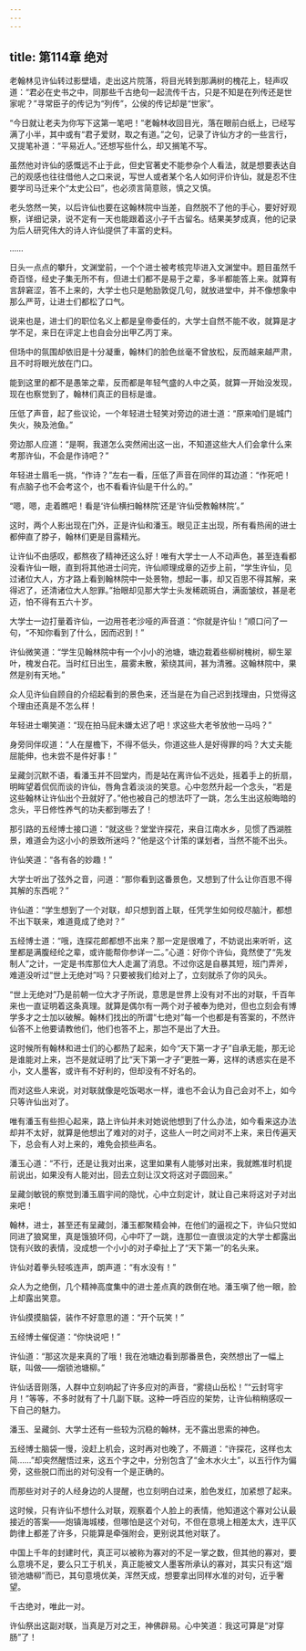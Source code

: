 ```yaml
---
---
---
```

title: 第114章 绝对
---





老翰林见许仙转过影壁墙，走出这片院落，将目光转到那满树的槐花上，轻声叹道：“君必在史书之中，同那些千古绝句一起流传千古，只是不知是在列传还是世家呢？”寻常臣子的传记为“列传”，公侯的传记却是“世家”。

“今日就让老夫为你写下这第一笔吧！”老翰林收回目光，落在眼前白纸上，已经写满了小半，其中或有“君子爱财，取之有道。”之句，记录了许仙方才的一些言行，又提笔补道：“平易近人。”还想写些什么，却又搁笔不写。

虽然他对许仙的感慨远不止于此，但史官著史不能参杂个人看法，就是想要表达自己的观感也往往借他人之口来说，写世人或者某个名人如何评价许仙，就是忍不住要学司马迁来个“太史公曰”，也必须言简意赅，慎之又慎。

老头悠然一笑，以后许仙也要在这翰林院中当差，自然脱不了他的手心，要好好观察，详细记录，说不定有一天也能跟着这小子千古留名。结果美梦成真，他的记录为后人研究伟大的诗人许仙提供了丰富的史料。

……

日头一点点的攀升，文渊堂前，一个个进士被考核完毕进入文渊堂中。题目虽然千奇百怪，经史子集无所不有，但进士们都不是易于之辈，多半都能答上来。就算有言辞窘涩，答不上来的，大学士也只是勉励敦促几句，就放进堂中，并不像想象中那么严苛，让进士们都松了口气。

说来也是，进士们的职位名义上都是皇帝委任的，大学士自然不能不收，就算是才学不足，来日在评定上也自会分出甲乙丙丁来。

但场中的氛围却依旧是十分凝重，翰林们的脸色丝毫不曾放松，反而越来越严肃，且不时将眼光放在门口。

能到这里的都不是愚笨之辈，反而都是年轻气盛的人中之英，就算一开始没发现，现在也察觉到了，翰林们真正的目标是谁。

压低了声音，起了些议论，一个年轻进士轻笑对旁边的进士道：“原来咱们是城门失火，殃及池鱼。”

旁边那人应道：“是啊，我道怎么突然闹出这一出，不知道这些大人们会拿什么来考那许仙，不会是作诗吧？”

年轻进士眉毛一挑，“作诗？”左右一看，压低了声音在同伴的耳边道：“作死吧！有点脑子也不会考这个，也不看看许仙是干什么的。”

“嗯，嗯，走着瞧吧！看是‘许仙横扫翰林院’还是‘许仙受教翰林院’。”

这时，两个人影出现在门外，正是许仙和潘玉。眼见正主出现，所有看热闹的进士都伸直了脖子，翰林们更是目露精光。

让许仙不由感叹，都熬夜了精神还这么好！唯有大学士一人不动声色，甚至连看都没看许仙一眼，直到将其他进士问完，许仙顺理成章的迈步上前，“学生许仙，见过诸位大人，方才路上看到翰林院中一处景物，想起一事，却又百思不得其解，来得迟了，还清诸位大人恕罪。”抬眼却见那大学士头发稀疏斑白，满面皱纹，甚是老迈，怕不得有五六十岁。

大学士一边打量着许仙，一边用苍老沙哑的声音道：“你就是许仙！”顺口问了一句，“不知你看到了什么，因而迟到！”

许仙微笑道：“学生见翰林院中有一个小小的池塘，塘边栽着些柳树槐树，柳生翠叶，槐发白花。当时红日出生，晨雾未散，萦绕其间，甚为清雅。这翰林院中，果然是别有天地。”

众人见许仙自顾自的介绍起看到的景色来，还当是在为自己迟到找理由，只觉得这个理由还真是不怎么样！

年轻进士嘲笑道：“现在拍马屁未嫌太迟了吧！求这些大老爷放他一马吗？”

身旁同伴叹道：“人在屋檐下，不得不低头，你道这些人是好得罪的吗？大丈夫能屈能伸，也未尝不是件好事！”

呈藏剑沉默不语，看潘玉并不回堂内，而是站在离许仙不远处，摇着手上的折扇，明眸望着侃侃而谈的许仙，唇角含着淡淡的笑意。心中忽然升起一个念头，“若是这些翰林让许仙出个丑就好了。”他也被自己的想法吓了一跳，怎么生出这般晦暗的念头，平日修性养气的功夫都到哪去了！

那引路的五经博士接口道：“就这些？堂堂许探花，来自江南水乡，见惯了西湖胜景，难道会为这小小的景致所迷吗？”他是这个计策的谋划者，当然不能不出头。

许仙笑道：“各有各的妙趣！”

大学士听出了弦外之音，问道：“那你看到这番景色，又想到了什么让你百思不得其解的东西呢？”

许仙道：“学生想到了一个对联，却只想到首上联，任凭学生如何绞尽脑汁，都想不出下联来，难道竟成了绝对？”

五经博士道：“哦，连探花郎都想不出来？那一定是很难了，不妨说出来听听，这里都是满腹经纶之辈，或许能帮你参详一二。”心道：好你个许仙，竟然使了“先发制人”之计，一定是书库那位大人走漏了消息。不过你这是自暴其短，班门弄斧，难道没听过“世上无绝对”吗？只要被我们给对上了，立刻就杀了你的风头。

“世上无绝对”乃是前朝一位大才子所说，意思是世界上没有对不出的对联，千百年来也一直证明着这条真理。就算是偶尔有一两个对子被奉为绝对，但也立刻会有博学多才之士加以破解。翰林们找出的所谓“七绝对”每一个也都是有答案的，不然许仙答不上他要请教他们，他们也答不上，那岂不是出了大丑。

这时候所有翰林和进士们的心都热了起来，如今“天下第一才子”自承无能，那无论是谁能对上来，岂不是就证明了比“天下第一才子”更胜一筹，这样的诱惑实在是不小，文人墨客，或许有不好利的，但却没有不好名的。

而对这些人来说，对对联就像是吃饭喝水一样，谁也不会认为自己会对不上，如今只等许仙出对了。

唯有潘玉有些担心起来，路上许仙并未对她说他想到了什么办法，如今看来这办法却并不太好，就算是他想出了难对的对子，这些人一时之间对不上来，来日传遍天下，总会有人对上来的，难免会损些声名。

潘玉心道：“不行，还是让我对出来，这里如果有人能够对出来，我就瞧准时机提前说出，如果没有人能对出，回去立刻让汉文将这对子圆回来。”

呈藏剑敏锐的察觉到潘玉眉宇间的隐忧，心中立刻定计，就让自己来将这对子对出来吧！

翰林，进士，甚至还有呈藏剑，潘玉都聚精会神，在他们的逼视之下，许仙只觉如同进了狼窝里，真是饿狼环伺，心中吓了一跳，连那位一直很淡定的大学士都露出饶有兴致的表情，没成想一个小小的对子牵扯上了“天下第一”的名头来。

许仙对着拳头轻咳连声，朗声道：“有水没有！”

众人为之绝倒，几个精神高度集中的进士差点真的跌倒在地。潘玉嗔了他一眼，脸上却露出笑意。

许仙摸摸脑袋，装作不好意思的道：“开个玩笑！”

五经博士催促道：“你快说吧！”

许仙道：“那这次是来真的了哦！我在池塘边看到那番景色，突然想出了一幅上联，叫做——烟锁池塘柳。”

许仙话音刚落，人群中立刻响起了许多应对的声音，“雾绕山岳松！”“云封穹宇月！”等等，不多时就有了十几副下联。这种一呼百应的架势，让许仙稍稍感叹一下自己的魅力。

潘玉、呈藏剑、大学士还有一些较为沉稳的翰林，无不露出思索的神色。

五经博士脑袋一慢，没赶上机会，这时再对也晚了，不屑道：“许探花，这样也太简……”却突然醒悟过来，这五个字之中，分别包含了“金木水火土”，以五行作为偏旁，这些脱口而出的对句没有一个是正确的。

而那些对对子的人经身边的人提醒，也立刻明白过来，脸色发红，加紧想了起来。

这时候，只有许仙不想什么对联，观察着个人脸上的表情，他知道这个寡对公认最接近的答案——炮镇海城楼，但哪怕是这个对句，不但在意境上相差太大，连平仄韵律上都差了许多，只能算是牵强附会，更别说其他对联了。

中国上千年的封建时代，真正可以被称为寡对的不足一掌之数，但其他的寡对，要么意境不足，要么只工于机关，真正能被文人墨客所承认的寡对，其实只有这“烟锁池塘柳”而已，其句意境优美，浑然天成，想要拿出同样水准的对句，近乎奢望。

千古绝对，唯此一对。

许仙祭出这副对联，当真是万对之王，神佛辟易。心中笑道：我这可算是“对穿肠”了！